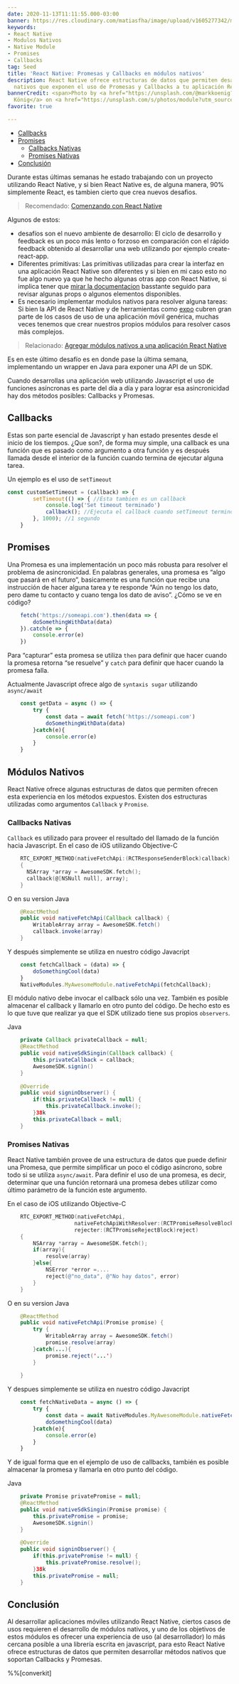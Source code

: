 ```yaml
---
date: 2020-11-13T11:11:55.000-03:00
banner: https://res.cloudinary.com/matiasfha/image/upload/v1605277342/mark-konig-IwRPMHU1PpE-unsplash_ejulel.jpg
keywords:
- React Native
- Modulos Nativos
- Native Module
- Promises
- Callbacks
tag: Seed
title: 'React Native: Promesas y Callbacks en módulos nativos'
description: React Native ofrece estructuras de datos que permiten desarrollar módulos
  nativos que exponen el uso de Promesas y Callbacks a tu aplicación React Native
bannerCredit: <span>Photo by <a href="https://unsplash.com/@markkoenig?utm_source=unsplash&amp;utm_medium=referral&amp;utm_content=creditCopyText">Mark
  König</a> on <a href="https://unsplash.com/s/photos/module?utm_source=unsplash&amp;utm_medium=referral&amp;utm_content=creditCopyText">Unsplash</a></span>
favorite: true

---
```

* [Callbacks](#callbacks)
* [Promises](#promises)
  * [Callbacks Nativas](#callbacks-nativas)
  * [Promises Nativas](#promises-nativas)
* [Conclusión](#conclusi-n)

Durante estas últimas semanas he estado trabajando con un proyecto utilizando React Native, y si bien React Native es, de alguna manera, 90% simplemente React, es tambien cierto que crea nuevos desafios.

> Recomendado: [Comenzando con React Native](https://matiashernandez.dev/comenzando-con-react-native)

Algunos de estos:

* desafíos son el nuevo ambiente de desarrollo: El ciclo de desarrollo y feedback es un poco más lento o forzoso en comparación con el rápido feedback obtenido al desarrollar una web utilizando por ejemplo create-react-app.
* Diferentes primitivas: Las primitivas utilizadas para crear la interfaz en una aplicación React Native son diferentes y si bien en mi caso esto no fue algo nuevo ya que he hecho algunas otras app con React Native, si implica tener que [mirar la documentacion](http://reactnative.dev/) basstante seguido para revisar algunas props o algunos elementos disponibles.
* Es necesario implementar modulos nativos para resolver alguna tareas: Si bien la API de React Native y de herramientas como [expo](http://expo.io/) cubren gran parte de los casos de uso de una aplicación móvil genérica, muchas veces tenemos que crear nuestros propios módulos para resolver casos más complejos.

> Relacionado: [Agregar módulos nativos a una aplicación React Native](https://matiashernandez.dev/agregar-modulos-nativos-a-una-aplicacion-react-native)

Es en este último desafío es en donde pase la última semana, implementando un wrapper en Java para exponer una API de un SDK.

Cuando desarrollas una aplicación web utilizando Javascript el uso de funciones asíncronas es parte del día a día y para lograr esa asincronicidad hay dos métodos posibles: Callbacks y Promesas.

## Callbacks

Estas son parte esencial de Javascript y han estado presentes desde el inicio de los tiempos. ¿Que son?, de forma muy simple, una callback es una función que es pasado como argumento a otra función y es después llamada desde el interior de la función cuando termina de ejecutar alguna tarea.

Un ejemplo es el uso de `setTimeout`

    
```javascript
const customSetTimeout = (callback) => {
        setTimeout(() => { //Esta tambien es un callback
            console.log('Set timeout terminado')
            callback(); //Ejecuta el callback cuando setTimeout termino
        }, 1000); //1 segundo
    }
``` 


## Promises

Una Promesa es una implementación un poco más robusta para resolver el problema de asincronicidad. En palabras generales, una promesa es “algo que pasará en el futuro”, basicamente es una función que recibe una instrucción de hacer alguna tarea y te responde “Aún no tengo los dato, pero dame tu contacto y cuano tenga los dato de aviso”. ¿Cómo se ve en código?
```javascript
    fetch('https://someapi.com').then(data => {
        doSomethingWithData(data)
    }).catch(e => {
        console.error(e)
    })
```

Para “capturar” esta promesa se utiliza `then` para definir que hacer cuando la promesa retorna “se resuelve” y `catch` para definir que hacer cuando la promesa falla.

Actualmente Javascript ofrece algo de `syntaxis sugar` utilizando `async/await`
```javascript
    const getData = async () => {
        try {
            const data = await fetch('https://someapi.com')
            doSomethingWithData(data)
        }catch(e){
            console.error(e)
        }
    }
```
## Módulos Nativos

React Native ofrece  algunas estructuras de datos que permiten ofrecen esta experiencia en los métodos expuestos. Existen dos estructuras utilizadas como argumentos `Callback` y `Promise`.

### Callbacks Nativas

`Callback` es utilizado para proveer el resultado del llamado de la función hacia Javascript.
En el caso de iOS utilizando Objective-C
```objectivec
    RTC_EXPORT_METHOD(nativeFetchApi:(RCTResponseSenderBlock)callback)
    {
      NSArray *array = AwesomeSDK.fetch();
      callback(@[NSNull null], array);
    }
```
O en su version Java
```java
    @ReactMethod
    public void nativeFetchApi(Callback callback) {
        WritableArray array = AwesomeSDK.fetch() 
        callback.invoke(array)
    }
```
Y después simplemente se utiliza en nuestro código Javacript
```javascript
    const fetchCallback = (data) => {
        doSomethingCool(data)
    }
    NativeModules.MyAwesomeModule.nativeFetchApi(fetchCallback);
````
El módulo nativo debe invocar el callback sólo una vez. También es posible almacenar el callback y llamarlo en otro punto del código. De hecho esto es lo que tuve que realizar ya que el SDK utilizado tiene sus propios `observers`.

Java
```java
    private Callback privateCallback = null;
    @ReactMethod
    public void nativeSdkSingin(Callback callback) {
        this.privateCallback = callback;
        AwesomeSDK.signin() 
    }
    
    @Override
    public void signinObserver() {
        if(this.privateCallback != null) {
            this.privateCallback.invoke();
        }38k
        this.privateCallback = null;
    }
```
### Promises Nativas

React Native también provee de una estructura de datos que puede definir una Promesa, que permite simplificar un poco el código asíncrono, sobre todo si se utiliza `async/await`. Para definir el uso de una promesa, es decir, determinar que una función retornará una promesa debes utilizar como último parámetro de la función este argumento.

En el caso de iOS utilizando Objective-C
```objectivec
    RTC_EXPORT_METHOD(nativeFetchApi,
                     nativeFetchApiWithResolver:(RCTPromiseResolveBlock)resolve
                     rejecter:(RCTPromiseRejectBlock)reject)
    {
        NSArray *array = AwesomeSDK.fetch();
        if(array){
            resolve(array)
        }else{
            NSError *error =....
            reject(@"no_data", @"No hay datos", error)
        }
    }
```
O en su version Java
```java
    @ReactMethod
    public void nativeFetchApi(Promise promise) {
        try {
            WritableArray array = AwesomeSDK.fetch() 
            promise.resolve(array)
        }catch(...){
            promise.reject('...')
        }
    
    }
```
Y despues simplemente se utiliza en nuestro código Javacript
```javascript
    const fetchNativeData = async () => {
        try {
            const data = await NativeModules.MyAwesomeModule.nativeFetchApi();
            doSomethingCool(data)
        }catch(e){
            console.error(e)
        }
    }
```
Y de igual forma que en el ejemplo de uso de callbacks, también es posible almacenar la promesa y llamarla en otro punto del código.

Java
```java
    private Promise privatePromise = null;
    @ReactMethod
    public void nativeSdkSingin(Promise promise) {
        this.privatePromise = promise;
        AwesomeSDK.signin() 
    }
    
    @Override
    public void signinObserver() {
        if(this.privatePromise != null) {
            this.privatePromise.resolve();
        }38k
        this.privatePromise = null;
    }
```
## Conclusión

Al desarrollar aplicaciones móviles utilizando React Native, ciertos casos de usos requieren el desarrollo de módulos nativos, y uno de los objetivos de estos módulos es ofrecer una experiencia de uso (al desarrollador) lo más cercana posible a una librería escrita en javascript, para esto React Native ofrece estructuras de datos que permiten desarrollar métodos nativos que soportan Callbacks y Promesas.

%%[converkit]
